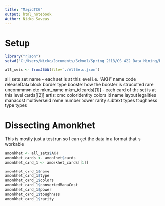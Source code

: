 ```yaml
---
title: "MagicTCG"
output: html_notebook
Author: Nicko Saveas
---
```


# Setup

```r
library("rjson")
setwd("C:/Users/Nicko/Documents/School/Spring_2018/CS_422_Data_Mining/Data_Mining/MagicTCG/")

all_sets <- fromJSON(file="./AllSets.json")
```

all_sets
  set_name - each set is at this level i.e. "AKH"
    name
    code
    releaseData
    block
    border
    type
    booster
      how the booster is strucutred
      rare
      uncommmon
      etc
    mkm_name
    mkm_id
    cards[[1]] - each card of the set is at this level
    cards[[2]]
      artist
      cmc
      colorIdentity
      colors
      id
      name
      layout
      legalities
      manacost
      multiverseid
      name
      number
      power
      rarity
      subtext
      types
      toughness
      type
      types


# Dissecting Amonkhet

This is mostly just a test run so I can get the data in a format that is workable
```r
amonkhet <- all_sets$AKH
amonkhet_cards <- amonkhet$cards
amonkhet_card_1 <- amonkhet_cards[[1]]
```

```r
amonkhet_card_1$name
amonkhet_card_1$type
amonkhet_card_1$colors
amonkhet_card_1$convertedManaCost
amonkhet_card_1$power
amonkhet_card_1$toughness
amonkhet_card_1$rarity
```

```r

```




























